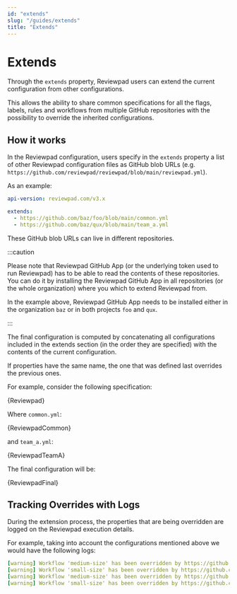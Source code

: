 ```yaml
---
id: "extends"
slug: "/guides/extends"
title: "Extends"
---
```



# Extends

Through the `extends` property, Reviewpad users can extend the current configuration from other configurations.

This allows the ability to share common specifications for all the flags, labels, rules and workflows
from multiple GitHub repositories with the possibility to override the inherited configurations.


## How it works

In the Reviewpad configuration, users specify in the `extends` property
a list of other Reviewpad configuration files as GitHub blob URLs (e.g. `https://github.com/reviewpad/reviewpad/blob/main/reviewpad.yml`).

As an example:
```yml
api-version: reviewpad.com/v3.x

extends:
  - https://github.com/baz/foo/blob/main/common.yml
  - https://github.com/baz/qux/blob/main/team_a.yml
```

These GitHub blob URLs can live in different repositories.

:::caution

Please note that Reviewpad GitHub App (or the underlying token used to run Reviewpad) has to be able to read the contents of these repositories.
You can do it by installing the Reviewpad GitHub App in all repositories (or the whole organization) where you which to extend Reviewpad from.

In the example above, Reviewpad GitHub App needs to be installed either in the organization `baz` or in both projects `foo` and `qux`.

:::

The final configuration is computed by concatenating all configurations included in the extends section
(in the order they are specified) with the contents of the current configuration.

If properties have the same name, the one that was defined last overrides the previous ones.

For example, consider the following specification:

<CodeBlock language="yml" title="reviewpad.yml">{Reviewpad}</CodeBlock>

Where `common.yml`:

<CodeBlock language="yml" title="common.yml">{ReviewpadCommon}</CodeBlock>

and `team_a.yml`:

<CodeBlock language="yml" title="team_a.yml">{ReviewpadTeamA}</CodeBlock>

The final configuration will be:

<CodeBlock language="yml" title="reviewpad.yml">{ReviewpadFinal}</CodeBlock>

## Tracking Overrides with Logs

During the extension process, the properties that are being overridden are logged on the Reviewpad execution details.

For example, taking into account the configurations mentioned above we would have the following logs:
```yaml
[warning] Workflow 'medium-size' has been overridden by https://github.com/baz/foo/blob/main/common.yml
[warning] Workflow 'small-size' has been overridden by https://github.com/baz/foo/blob/main/common.yml
[warning] Workflow 'medium-size' has been overridden by https://github.com/baz/qux/blob/main/team_a.yml
[warning] Workflow 'small-size' has been overridden by https://github.com/baz/qux/blob/main/team_a.yml
```
